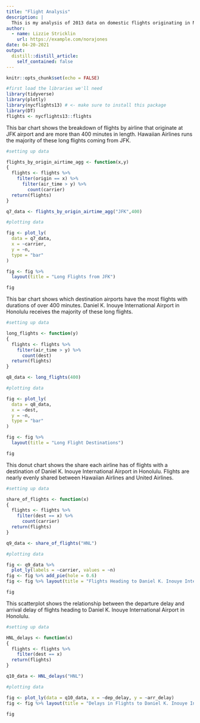 ```yaml
---
title: "Flight Analysis"
description: |
  This is my analysis of 2013 data on domestic flights originating in New York.
author:
  - name: Lizzie Stricklin
    url: https://example.com/norajones
date: 04-20-2021
output:
  distill::distill_article:
    self_contained: false
---
```



```r
knitr::opts_chunk$set(echo = FALSE)

#first load the libraries we'll need
library(tidyverse)
library(plotly)
library(nycflights13) # <- make sure to install this package
library(DT)
flights <- nycflights13::flights
```

This bar chart shows the breakdown of flights by airline that originate at JFK airport and are more than 400 minutes in length. Hawaiian Airlines runs the majority of these long flights coming from JFK.

```r
#setting up data

flights_by_origin_airtime_agg <- function(x,y)
{
  flights <- flights %>% 
    filter(origin == x) %>% 
      filter(air_time > y) %>% 
        count(carrier)
  return(flights)
}

q7_data <- flights_by_origin_airtime_agg("JFK",400)

#plotting data

fig <- plot_ly(
  data = q7_data,
  x = ~carrier,
  y = ~n,
  type = "bar"
)

fig <- fig %>% 
  layout(title = "Long Flights from JFK")

fig
```

This bar chart shows which destination airports have the most flights with durations of over 400 minutes. Daniel K. Inouye International Airport in Honolulu receives the majority of these long flights.

```r
#setting up data

long_flights <- function(y)
{
  flights <- flights %>% 
    filter(air_time > y) %>% 
      count(dest)
  return(flights)
}

q8_data <- long_flights(400)

#plotting data

fig <- plot_ly(
  data = q8_data,
  x = ~dest,
  y = ~n,
  type = "bar"
)

fig <- fig %>% 
  layout(title = "Long Flight Destinations")

fig
```

This donut chart shows the share each airline has of flights with a destination of Daniel K. Inouye International Airport in Honolulu. Flights are nearly evenly shared between Hawaiian Airlines and United Airlines.

```r
#setting up data

share_of_flights <- function(x)
{
  flights <- flights %>% 
    filter(dest == x) %>% 
      count(carrier)
  return(flights)
}

q9_data <- share_of_flights("HNL")

#plotting data

fig <- q9_data %>% 
  plot_ly(labels = ~carrier, values = ~n)
fig <- fig %>% add_pie(hole = 0.6)
fig <- fig %>% layout(title = "Flights Heading to Daniel K. Inouye International Airport")

fig
```

This scatterplot shows the relationship between the departure delay and arrival delay of flights heading to Daniel K. Inouye International Airport in Honolulu.

```r
#setting up data

HNL_delays <- function(x)
{
  flights <- flights %>% 
    filter(dest == x)
  return(flights)
}

q10_data <- HNL_delays("HNL")

#plotting data

fig <- plot_ly(data = q10_data, x = ~dep_delay, y = ~arr_delay)
fig <- fig %>% layout(title = "Delays in Flights to Daniel K. Inouye International Airport")

fig
```


